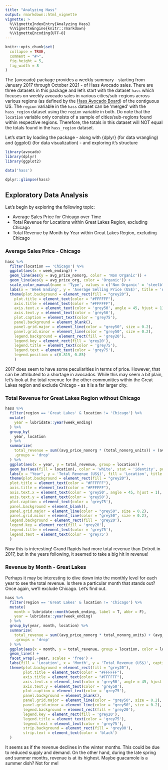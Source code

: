 ```yaml
---
title: "Analyzing Hass"
output: rmarkdown::html_vignette
vignette: >
  %\VignetteIndexEntry{Analyzing Hass}
  %\VignetteEngine{knitr::rmarkdown}
  %\VignetteEncoding{UTF-8}
---
```


```r
knitr::opts_chunk$set(
  collapse = TRUE,
  comment = "#>",
  fig.height = 5,
  fig_width = 8
)
```

The {avocado} package provides a weekly summary - starting from January 2017 through October 2021 - of Hass Avocado sales. There are three datasets in this package and let's start with the dataset `hass` which focuses on weekly avocado sales in various cities/sub-regions across various regions (as defined by the [Hass Avocado Board](https://hassavocadoboard.com)) of the contiguous US. The `region` variable in the `hass` dataset can be 'merged' with the `hass_region` dataset using the `region` variable in both. Do note that the `location` variable only consists of a sample of cities/sub-regions found within respective regions. Therefore, the totals in this dataset will NOT equal the totals found in the `hass_region` dataset.

Let's start by loading the package - along with {dplyr} (for data wrangling) and {ggplot} (for data visualization) - and exploring it's structure

```r
library(avocado)
library(dplyr)
library(ggplot2)

data('hass')

dplyr::glimpse(hass)
```

## Exploratory Data Analysis

Let's begin by exploring the following topic:

- Average Sales Price for Chicago over Time
- Total Revenue for Locations within Great Lakes Region, excluding Chicago
- Total Revenue by Month by Year within Great Lakes Region, excluding Chicago

### Average Sales Price - Chicago

```r
hass %>%
  filter(location == 'Chicago') %>%
  ggplot(aes(x = week_ending)) +
  geom_line(aes(y = avg_price_nonorg, color = 'Non Organic')) +
  geom_line(aes(y = avg_price_org, color = 'Organic')) +
  scale_color_manual(name = 'Type', values = c('Non Organic' = 'steelblue', "Organic" = 'darkgreen')) +
  labs(x = 'Week Ending', y = 'Average Selling Price (US$)', title = 'Average Selling Price Over Time - Chicago', caption = "Source: Hass Avocado Board\nNot adjusted for inflation") +
  theme(plot.background = element_rect(fill = "grey20"),
    plot.title = element_text(color = "#FFFFFF"),
    axis.title = element_text(color = "#FFFFFF"),
    axis.text.x = element_text(color = 'grey50', angle = 45, hjust = 1),
    axis.text.y = element_text(color = 'grey50'),
    plot.caption = element_text(color = 'grey75'),
    panel.background = element_blank(),
    panel.grid.major = element_line(color = "grey50", size = 0.2),
    panel.grid.minor = element_line(color = "grey50", size = 0.2),
    legend.background = element_rect(fill = 'grey20'),
    legend.key = element_rect(fill = 'grey20'),
    legend.title = element_text(color = 'grey75'),
    legend.text = element_text(color = 'grey75'),
    legend.position = c(0.815, 0.85)
    )
```

2017 does seem to have some peculiarities in terms of price. However, that can be attributed to a shortage in avocados. While this may seem a bit plain, let's look at the total revenue for the other communities within the Great Lakes region and exclude Chicago - as it is a far larger city.

### Total Revenue for Great Lakes Region without Chicago

```r

hass %>%
  filter(region == 'Great Lakes' & location != 'Chicago') %>%
  mutate(
    year = lubridate::year(week_ending)
  ) %>%
  group_by(
    year, location
  ) %>%
  summarize(
    total_revenue = sum((avg_price_nonorg * (total_nonorg_units)) + (avg_price_org * total_org_units)) / 1000000,
    .groups = 'drop'
  ) %>%
  ggplot(aes(x = year, y = total_revenue, group = location)) +
  geom_bar(aes(fill = location), color = 'white', stat = 'identity', position = 'dodge') +
  labs(x = "Year", y = 'Total Revenue (US$)', fill = 'Location', title = 'Total Revenue within Great Lakes Region', caption = 'Souce: Hass Avocado Board\nNot adjusted for inflation') +
  theme(plot.background = element_rect(fill = "grey20"),
  plot.title = element_text(color = "#FFFFFF"),
  axis.title = element_text(color = "#FFFFFF"),
  axis.text.x = element_text(color = 'grey50', angle = 45, hjust = 1),
  axis.text.y = element_text(color = 'grey50'),
  plot.caption = element_text(color = 'grey75'),
  panel.background = element_blank(),
  panel.grid.major = element_line(color = "grey50", size = 0.2),
  panel.grid.minor = element_line(color = "grey50", size = 0.2),
  legend.background = element_rect(fill = 'grey20'),
  legend.key = element_rect(fill = 'grey20'),
  legend.title = element_text(color = 'grey75'),
  legend.text = element_text(color = 'grey75')
  )
```
Now this is interesting! Grand Rapids had more total revenue than Detroit in 2017, but in the years following, it seemed to take a big hit in revenue!

### Revenue by Month - Great Lakes

Perhaps it may be interesting to dive down into the monthly level for each year to see the total revenue. Is there a particular month that stands out? Once again, we'll exclude Chicago. Let's find out.

```r
hass %>%
  filter(region == 'Great Lakes' & location != 'Chicago') %>%
  mutate(
    month = lubridate::month(week_ending, label = T, abbr = F),
    year = lubridate::year(week_ending)
  ) %>%
  group_by(year, month, location) %>%
  summarize(
    total_revenue = sum((avg_price_nonorg * total_nonorg_units) + (avg_price_org * total_org_units)) / 1000000,
    .groups = 'drop'
  ) %>%
  ggplot(aes(x = month, y = total_revenue, group = location, color = location)) +
  geom_line() +
  facet_wrap(.~year, scales = 'free') +
  labs(fill = 'Location', x = 'Month', y = 'Total Revenue (US$)', caption = 'Source: Hass Avocado Board\nNot adjusted for inflation', title = 'Total Revenue per Year by Month - Great Lakes Region') +
  theme(plot.background = element_rect(fill = "grey20"),
        plot.title = element_text(color = "#FFFFFF"),
        axis.title = element_text(color = "#FFFFFF"),
        axis.text.x = element_text(color = 'grey50', angle = 45, hjust = 1),
        axis.text.y = element_text(color = 'grey50'),
        plot.caption = element_text(color = 'grey75'),
        panel.background = element_blank(),
        panel.grid.major = element_line(color = "grey50", size = 0.2),
        panel.grid.minor = element_line(color = "grey50", size = 0.2),
        legend.background = element_rect(fill = 'grey20'),
        legend.key = element_rect(fill = 'grey20'),
        legend.title = element_text(color = 'grey75'),
        legend.text = element_text(color = 'grey75'),
        strip.background = element_rect(fill = 'grey80'),
        strip.text = element_text(color = 'black')
  )
```

It seems as if the revenue declines in the winter months. This could be due to reduced supply and demand. On the other hand, during the late spring and summer months, revenue is at its highest. Maybe guacamole is a summer dish? Not for me!
